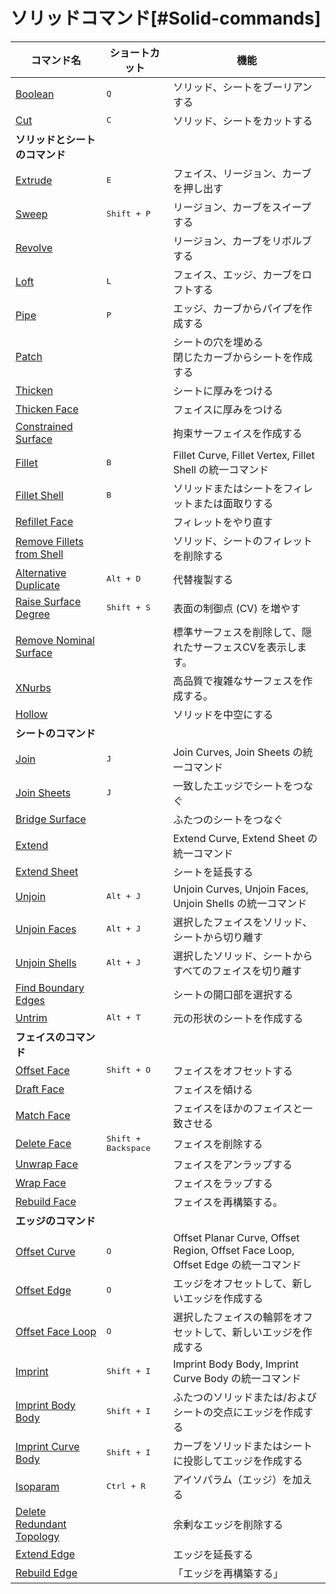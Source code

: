 # ソリッドコマンド[#Solid-commands]

| コマンド名                                                   | ショートカット               | 機能                                                                             |
| ------------------------------------------------------------ | ---------------------------- | -------------------------------------------------------------------------------- |
| [Boolean](/solid/boolean)                                     | <kbd>Q</kbd>                 | ソリッド、シートをブーリアンする                                                 |
| [Cut](/solid/cut)                                             | <kbd>C</kbd>                 | ソリッド、シートをカットする                                                     |
| **ソリッドとシートのコマンド**                               |                              |                                                                                  |
| [Extrude](/solid/extrude)                                     | <kbd>E</kbd>                 | フェイス、リージョン、カーブを押し出す                                           |
| [Sweep](/solid/sweep)                                         | <kbd>Shift + P</kbd>         | リージョン、カーブをスイープする                                                 |
| [Revolve](/solid/revolve)                                     |                              | リージョン、カーブをリボルブする                                                 |
| [Loft](/solid/loft)                                           | <kbd>L</kbd>                 | フェイス、エッジ、カーブをロフトする                                             |
| [Pipe](/solid/pipe)                                           | <kbd>P</kbd>                 | エッジ、カーブからパイプを作成する                                               |
| [Patch](/solid/patch)                                         |                              | シートの穴を埋める<br />閉じたカーブからシートを作成する                         |
| [Thicken](/solid/thicken)                                     |                              | シートに厚みをつける                                                             |
| [Thicken Face](/solid/thicken-face)                           |                              | フェイスに厚みをつける                                                           |
| [Constrained Surface](/solid/constrained-surface)             |                              | 拘束サーフェイスを作成する                                                       |
| [Fillet](/solid/fillet)                                       | <kbd>B</kbd>                 | Fillet Curve, Fillet Vertex, Fillet Shell の統一コマンド                         |
| [Fillet Shell](/solid/fillet-shell)                           | <kbd>B</kbd>                 | ソリッドまたはシートをフィレットまたは面取りする                                 |
| [Refillet Face](/solid/refillet-face)                         |                              | フィレットをやり直す                                                             |
| [Remove Fillets from Shell](/solid/remove-fillets-from-shell) |                              | ソリッド、シートのフィレットを削除する                                           |
| [Alternative Duplicate](/solid/alternative-duplicate)         | <kbd>Alt + D</kbd>           | 代替複製する                                                                     |
| [Raise Surface Degree](/solid/raise-surface-degree)            | <kbd>Shift + S</kbd>         | 表面の制御点 (CV) を増やす                                           |
| [Remove Nominal Surface](/solid/remove-nominal-surface)       |                              | 標準サーフェスを削除して、隠れたサーフェスCVを表示します。                               |
| [XNurbs](/solid/xnurbs)                                       |                               | 高品質で複雑なサーフェスを作成する。                                               |
| [Hollow](/solid/hollow)                                       |                              | ソリッドを中空にする                                                             |
| **シートのコマンド**                                         |                              |                                                                                  |
| [Join](/solid/join)                                           | <kbd>J</kbd>                 | Join Curves, Join Sheets の統一コマンド                                          |
| [Join Sheets](/solid/join-sheets)                             | <kbd>J</kbd>                 | 一致したエッジでシートをつなぐ                                                   |
| [Bridge Surface](/solid/bridge-surface)                       |                              | ふたつのシートをつなぐ                                                           |
| [Extend](/solid/extend)                                       |                              | Extend Curve, Extend Sheet の統一コマンド                                        |
| [Extend Sheet](/solid/extend-sheet)                           |                              | シートを延長する                                                                 |
| [Unjoin](/solid/unjoin)                                       | <kbd>Alt + J</kbd>           | Unjoin Curves, Unjoin Faces, Unjoin Shells の統一コマンド                        |
| [Unjoin Faces](/solid/unjoin-faces)                           | <kbd>Alt + J</kbd>           | 選択したフェイスをソリッド、シートから切り離す                                   |
| [Unjoin Shells](/solid/unjoin-shells)                         | <kbd>Alt + J</kbd>           | 選択したソリッド、シートからすべてのフェイスを切り離す                           |
| [Find Boundary Edges](/solid/find-boundary-edges)             |                              | シートの開口部を選択する                                                         |
| [Untrim](/solid/untrim)                                       | <kbd>Alt + T</kbd>           | 元の形状のシートを作成する                                                       |
| **フェイスのコマンド**                                       |                              |                                                                                  |
| [Offset Face](/solid/offset-face)                             | <kbd>Shift + O</kbd>         | フェイスをオフセットする                                                         |
| [Draft Face](/solid/draft-face)                               |                              | フェイスを傾ける                                                                 |
| [Match Face](/solid/match-face)                               |                              | フェイスをほかのフェイスと一致させる                                             |
| [Delete Face](/solid/delete-face)                             | <kbd>Shift + Backspace</kbd> | フェイスを削除する                                                               |
| [Unwrap Face](/solid/unwrap-face)                             |                              | フェイスをアンラップする                                                         |
| [Wrap Face](/solid/wrap-face)                                 |                              | フェイスをラップする                                                             |
| [Rebuild Face](/solid/rebuild-face)                           |                              | フェイスを再構築する。                                                                              |
| **エッジのコマンド**                                         |                              |                                                                                  |
| [Offset Curve](/solid/offset-curve)                           | <kbd>O</kbd>                 | Offset Planar Curve, Offset Region, Offset Face Loop, Offset Edge の統一コマンド |
| [Offset Edge](/solid/offset-edge)                             | <kbd>O</kbd>                 | エッジをオフセットして、新しいエッジを作成する                                   |
| [Offset Face Loop](/solid/offset-face-loop)                   | <kbd>O</kbd>                 | 選択したフェイスの輪郭をオフセットして、新しいエッジを作成する                   |
| [Imprint](/solid/imprint)                                     | <kbd>Shift + I</kbd>         | Imprint Body Body, Imprint Curve Body の統一コマンド                             |
| [Imprint Body Body](/solid/imprint-body-body)                 | <kbd>Shift + I</kbd>         | ふたつのソリッドまたは/およびシートの交点にエッジを作成する                      |
| [Imprint Curve Body](/solid/imprint-curve-body)               | <kbd>Shift + I</kbd>         | カーブをソリッドまたはシートに投影してエッジを作成する                           |
| [Isoparam](/solid/isoparam)                                   | <kbd>Ctrl + R</kbd>          | アイソパラム（エッジ）を加える                                                   |
| [Delete Redundant Topology](/solid/delete-redundant-topology) |                              | 余剰なエッジを削除する                                                           |
| [Extend Edge](/solid/extend-edge)                             |                              | エッジを延長する                                                                 |
| [Rebuild Edge](/solid/rebuild-edge)                           |                              | 「エッジを再構築する」                                                           |